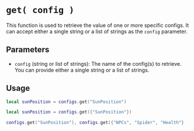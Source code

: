 # `get( config )`

This function is used to retrieve the value of one or more specific configs. It can accept either a single string or a list of strings as the `config` parameter.

## Parameters

- `config` (string or list of strings): The name of the config(s) to retrieve. You can provide either a single string or a list of strings.

## Usage
```lua
local sunPosition = configs.get("SunPosition")
```

```lua 
local sunPosition = configs.get({"SunPosition"})
```

```lua 
configs.get("SunPosition"), configs.get({"NPCs", "Spider", "Health"}
```
